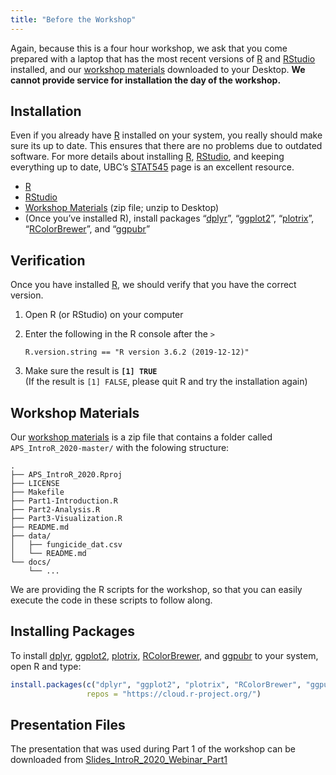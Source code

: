 ```yaml
---
title: "Before the Workshop"
---
```



Again, because this is a four hour workshop, we ask that you come prepared with
a laptop that has the most recent versions of [R] and [RStudio] installed, and
our [workshop materials] downloaded to your Desktop. **We cannot provide service
for installation the day of the workshop.**

Installation
------------

Even if you already have [R] installed on your system, you really should make
sure its up to date. This ensures that there are no problems due to outdated
software. For more details about installing [R], [RStudio], and keeping
everything up to date, UBC's [STAT545] page is an excellent resource.

 - [R]
 - [RStudio]
 - [Workshop Materials] (zip file; unzip to Desktop)
 - (Once you've installed R), install packages "[dplyr]", "[ggplot2]", "[plotrix]", "[RColorBrewer]", and "[ggpubr]"

Verification
------------

Once you have installed [R], we should verify that you have the correct version.

 1. Open R (or RStudio) on your computer
 2. Enter the following in the R console after the `>`    
        
        R.version.string == "R version 3.6.2 (2019-12-12)"
        
 3. Make sure the result is **`[1] TRUE`**    
    (If the result is `[1] FALSE`, please quit R and try the installation again)
 
 
Workshop Materials
------------------

Our [workshop materials] is a zip file that contains a folder called 
`APS_IntroR_2020-master/` with the folowing structure:

```
.
├── APS_IntroR_2020.Rproj
├── LICENSE
├── Makefile
├── Part1-Introduction.R
├── Part2-Analysis.R
├── Part3-Visualization.R
├── README.md
├── data/
│   ├── fungicide_dat.csv
│   └── README.md
└── docs/
    └── ...
```

We are providing the R scripts for the workshop, so that you can easily 
execute the code in these scripts to follow along.

Installing Packages
-------------------

To install [dplyr], [ggplot2], [plotrix], [RColorBrewer], and [ggpubr] to your system, open R and type:

```r
install.packages(c("dplyr", "ggplot2", "plotrix", "RColorBrewer", "ggpubr"), 
                 repos = "https://cloud.r-project.org/")
```

Presentation Files
-------------------

The presentation that was used during Part 1 of the workshop can be  
downloaded from [Slides_IntroR_2020_Webinar_Part1]

[stat545]: http://stat545.com/block000_r-rstudio-install.html
[R]: https://cloud.r-project.org/
[RStudio]: https://www.rstudio.com/products/rstudio/download/
[Workshop Materials]: https://github.com/everhartlab/APS_IntroR_2020/archive/master.zip
[dplyr]: https://dplyr.tidyverse.org
[ggplot2]: https://ggplot2.tidyverse.org
[plotrix]: https://crantastic.org/packages/plotrix
[RColorBrewer]: https://www.datanovia.com/en/blog/the-a-z-of-rcolorbrewer-palette/
[ggpubr]: https://rpkgs.datanovia.com/ggpubr/
[Slides_IntroR_2020_Webinar_Part1]: https://github.com/everhartlab/APS_IntroR_2020/blob/master/docs/slides/IntroR_2020_Webinar_Part1_2-19-2020.pdf
